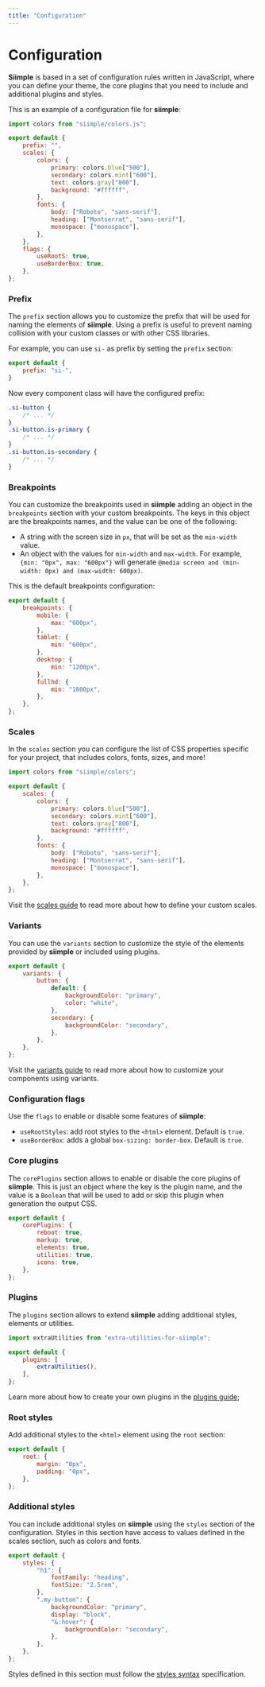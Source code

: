 ```yaml
---
title: "Configuration"
---
```


# Configuration

**Siimple** is based in a set of configuration rules written in JavaScript, where you can define your theme, the core plugins that you need to include and additional plugins and styles.

This is an example of a configuration file for **siimple**: 

```js title=siimple.config.js
import colors from "siimple/colors.js";

export default {
    prefix: "",
    scales: {
        colors: {
            primary: colors.blue["500"],
            secondary: colors.mint["600"],
            text: colors.gray["800"],
            background: "#ffffff",
        },
        fonts: {
            body: ["Roboto", "sans-serif"],
            heading: ["Montserrat", "sans-serif"],
            monospace: ["monospace"],
        },
    },
    flags: {
        useRootS: true,
        useBorderBox: true,
    },
};
```

### Prefix

The `prefix` section allows you to customize the prefix that will be used for naming the elements of **siimple**. Using a prefix is useful to prevent naming collision with your custom classes or with other CSS libraries.

For example, you can use `si-` as prefix by setting the `prefix` section:

```js title=siimple.config.js
export default {
    prefix: "si-",
}
```

Now every component class will have the configured prefix:

```css
.si-button {
    /* ... */
}
.si-button.is-primary {
    /* ... */
}
.si-button.is-secondary {
    /* ... */
}
```

### Breakpoints

You can customize the breakpoints used in **siimple** adding an object in the `breakpoints` section with your custom breakpoints. The keys in this object are the breakpoints names, and the value can be one of the following:

- A string with the screen size in `px`, that will be set as the `min-width` value.
- An object with the values for `min-width` and `max-width`. For example, `{min: "0px", max: "600px"}` will generate `@media screen and (min-width: 0px) and (max-width: 600px)`.

This is the default breakpoints configuration: 

```js title=siimple.config.js
export default {
    breakpoints: {
        mobile: {
            max: "600px",
        },
        tablet: {
            min: "600px",
        },
        desktop: {
            min: "1200px",
        },
        fullhd: {
            min: "1800px",
        },
    },
};
```

### Scales

In the `scales` section you can configure the list of CSS properties specific for your project, that includes colors, fonts, sizes, and more!

```js title=siimple.config.js
import colors from "siimple/colors";

export default {
    scales: {
        colors: {
            primary: colors.blue["500"],
            secondary: colors.mint["600"],
            text: colors.gray["800"],
            background: "#ffffff",
        },
        fonts: {
            body: ["Roboto", "sans-serif"],
            heading: ["Montserrat", "sans-serif"],
            monospace: ["monospace"],
        },
    },
};
```

Visit the [scales guide](/scales) to read more about how to define your custom scales.

### Variants

You can use the `variants` section to customize the style of the elements provided by **siimple** or included using plugins. 

```js title=siimple.config.js
export default {
    variants: {
        button: {
            default: {
                backgroundColor: "primary",
                color: "white",
            },
            secondary: {
                backgroundColor: "secondary",
            },
        },
    },
};
```

Visit the [variants guide](/variants) to read more about how to customize your components using variants.

### Configuration flags

Use the `flags` to enable or disable some features of **siimple**:

- `useRootStyles`: add root styles to the `<html>` element. Default is `true`.
- `useBorderBox`: adds a global `box-sizing: border-box`. Default is `true`.

### Core plugins

The `corePlugins` section allows to enable or disable the core plugins of **siimple**. This is just an object where the key is the plugin name, and the value is a `Boolean` that will be used to add or skip this plugin when generation the output CSS.

```js title=siimple.config.js
export default {
    corePlugins: {
        reboot: true,
        markup: true,
        elements: true,
        utilities: true,
        icons: true,
    },
};
```

### Plugins

The `plugins` section allows to extend **siimple** adding additional styles, elements or utilities.

```js title=siimple.config.js
import extraUtilities from "extra-utilities-for-siimple";

export default {
    plugins: [
        extraUtilities(),
    ],
};
```

Learn more about how to create your own plugins in the [plugins guide](/plugins);


### Root styles

Add additional styles to the `<html>` element using the `root` section: 

```js title=siimple.config.js
export default {
    root: {
        margin: "0px",
        padding: "0px",
    },
};
```

### Additional styles

You can include additional styles on **siimple** using the `styles` section of the configuration. Styles in this section have access to values defined in the scales section, such as colors and fonts.

```js title=siimple.config.js
export default {
    styles: {
        "h1": {
            fontFamily: "heading",
            fontSize: "2.5rem",
        },
        ".my-button": {
            backgroundColor: "primary",
            display: "block",
            "&:hover": {
                backgroundColor: "secondary",
            },
        },
    },
};
```

Styles defined in this section must follow the [styles syntax](/guides/styles) specification.
